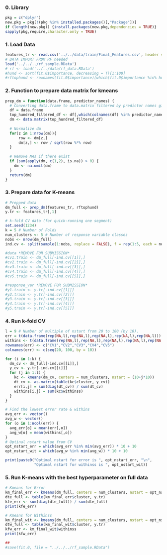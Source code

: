 ### 0. Library
```r
pkg = c("dplyr")
new.pkg = pkg[!(pkg %in% installed.packages()[,"Package"])]
if (length(new.pkg)) {install.packages(new.pkg,dependencies = TRUE)}
sapply(pkg,require,character.only = TRUE)
```

### 1. Load Data
```r
features_tr <- read.csv('../../data/train/Final_Features.csv', header = TRUE)
# DATA IMPORT FROM RF needed
load('../../../rf_sample.RData')
# rf <- load('../../data/rf_data.RData')
#hund <- sort(fit.0$importance, decreasing = T)[1:100]
#rftophund <- rownames(fit.0$importance)[which(fit.0$importance %in% hund)]
```

### 2. Function to prepare data matrix for kmeans
```r
prep_dm = function(data.frame, predictor_names) {
  # Converting data.frame to data.matrix filtered by predictor names given
  df = data.frame
  top_hundred_filtered_df <- df[,which(colnames(df) %in% predictor_names)]
  dm <- data.matrix(top_hundred_filtered_df)
  
  # Normalize dm
  for(z in 1:nrow(dm)){
	  row <- dm[z,]
	  dm[z,] <- row / sqrt(row %*% row)
  }
  
  # Remove NAs if there exist
  if (sum(apply(dm, c(1,2), is.na)) > 0) {
    dm <- na.omit(dm)
  }
  return(dm)
}
```

### 3. Prepare data for K-means
```r
# Prepped data
dm_full <- prep_dm(features_tr, rftophund)
y.tr <- features_tr[,1]

# k-fold CV data (for quick-running one segment)
set.seed(1234)
k = 5 # Number of Folds
num_clusters <- 5 # Number of response variable classes
nobs <- nrow(dm_full)
ind.cv <- split(sample(1:nobs, replace = FALSE), f = rep(1:5, each = nobs/5))

#data *REMOVE FOR SUBMISSION*
#cv1.train <- dm_full[-ind.cv[[1]],]
#cv2.train <- dm_full[-ind.cv[[2]],]
#cv3.train <- dm_full[-ind.cv[[3]],]
#cv4.train <- dm_full[-ind.cv[[4]],]
#cv5.train <- dm_full[-ind.cv[[5]],]

#response_var *REMOVE FOR SUBMISSION*
#y1.train <- y.tr[-ind.cv[[1]]]
#y2.train <- y.tr[-ind.cv[[2]]]
#y3.train <- y.tr[-ind.cv[[3]]]
#y4.train <- y.tr[-ind.cv[[4]]]
#y5.train <- y.tr[-ind.cv[[5]]]
```

### 4. Run k-fold CV
```r
l = 9 # Number of multiple of nstart from 20 to 100 (by 10).
err = t(data.frame(rep(NA,l),rep(NA,l),rep(NA,l),rep(NA,l),rep(NA,l)))
withins <- t(data.frame(rep(NA,l),rep(NA,l),rep(NA,l),rep(NA,l),rep(NA,l)))
rownames(err) <- c("CV1","CV2","CV3","CV4","CV5")
colnames(err) <- c(seq(20, 100, by = 10))

for (i in 1:k) {
  dm_cv <- dm_full[-ind.cv[[i]],]
  y_cv <- y.tr[-ind.cv[[i]]]
  for (j in 1:l) {
    kc <- kmeans(dm_cv, centers = num_clusters, nstart = (10+j*10))
    dt_cv <- as.matrix(table(kc$cluster, y_cv))
    err[i,j] = sum(diag(dt_cv)) / sum(dt_cv)
    withins[i,j] = sum(kc$withinss)
  }
}

# Find the lowest error rate & withins
avg_err <- vector()
avg_w <- vector()
for (o in 1:ncol(err)) {
  avg_err[o] = mean(err[,o])
  avg_w[o] = mean(withins[,o])
}
# Optinal nstart value from CV
opt_nstart_err = which(avg_err %in% min(avg_err)) * 10 + 10
opt_nstart_wit = which(avg_w %in% min(avg_w)) * 10 + 10

print(paste0("Optimal nstart for error is ", opt_nstart_err, "\n",
             "Optimal nstart for withinss is ", opt_nstart_wit))
```


### 5. Run K-means with the best hyperparameter on full data
```r
# Kmeans for Error
km_final_err <- kmeans(dm_full, centers = num_clusters, nstart = opt_nstart_err)
dte_full <- table(km_final_err$cluster, y.tr)
kfe_err <- sum(diag(dte_full)) / sum(dte_full)
print(kfe_err)

# Kmeans for Withinss
km_final_wit <- kmeans(dm_full, centers = num_clusters, nstart = opt_nstart_wit)
dtw_full <- table(km_final_wit$cluster, y.tr)
kfw_err <- km_final_wit$withinss
print(kfw_err)

##
#save(fit.0, file = "../../../rf_sample.RData")
```

